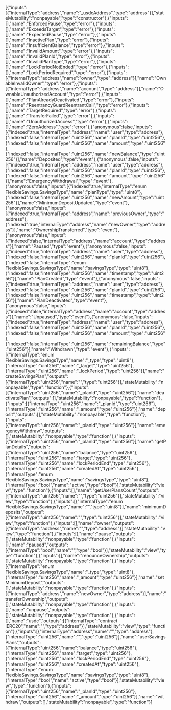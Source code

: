 [{"inputs":[{"internalType":"address","name":"_usdcAddress","type":"address"}],"stateMutability":"nonpayable","type":"constructor"},{"inputs":[],"name":"EnforcedPause","type":"error"},{"inputs":[],"name":"ExceedsTarget","type":"error"},{"inputs":[],"name":"ExpectedPause","type":"error"},{"inputs":[],"name":"InactivePlan","type":"error"},{"inputs":[],"name":"InsufficientBalance","type":"error"},{"inputs":[],"name":"InvalidAmount","type":"error"},{"inputs":[],"name":"InvalidPlanId","type":"error"},{"inputs":[],"name":"InvalidPlanType","type":"error"},{"inputs":[],"name":"LockPeriodNotEnded","type":"error"},{"inputs":[],"name":"LockPeriodRequired","type":"error"},{"inputs":[{"internalType":"address","name":"owner","type":"address"}],"name":"OwnableInvalidOwner","type":"error"},{"inputs":[{"internalType":"address","name":"account","type":"address"}],"name":"OwnableUnauthorizedAccount","type":"error"},{"inputs":[],"name":"PlanAlreadyDeactivated","type":"error"},{"inputs":[],"name":"ReentrancyGuardReentrantCall","type":"error"},{"inputs":[],"name":"TargetRequired","type":"error"},{"inputs":[],"name":"TransferFailed","type":"error"},{"inputs":[],"name":"UnauthorizedAccess","type":"error"},{"inputs":[],"name":"ZeroAddress","type":"error"},{"anonymous":false,"inputs":[{"indexed":true,"internalType":"address","name":"user","type":"address"},{"indexed":false,"internalType":"uint256","name":"planId","type":"uint256"},{"indexed":false,"internalType":"uint256","name":"amount","type":"uint256"},{"indexed":false,"internalType":"uint256","name":"newBalance","type":"uint256"}],"name":"Deposited","type":"event"},{"anonymous":false,"inputs":[{"indexed":true,"internalType":"address","name":"user","type":"address"},{"indexed":false,"internalType":"uint256","name":"planId","type":"uint256"},{"indexed":false,"internalType":"uint256","name":"amount","type":"uint256"}],"name":"EmergencyWithdrawal","type":"event"},{"anonymous":false,"inputs":[{"indexed":true,"internalType":"enum FlexibleSavings.SavingsType","name":"planType","type":"uint8"},{"indexed":false,"internalType":"uint256","name":"newAmount","type":"uint256"}],"name":"MinimumDepositUpdated","type":"event"},{"anonymous":false,"inputs":[{"indexed":true,"internalType":"address","name":"previousOwner","type":"address"},{"indexed":true,"internalType":"address","name":"newOwner","type":"address"}],"name":"OwnershipTransferred","type":"event"},{"anonymous":false,"inputs":[{"indexed":false,"internalType":"address","name":"account","type":"address"}],"name":"Paused","type":"event"},{"anonymous":false,"inputs":[{"indexed":true,"internalType":"address","name":"user","type":"address"},{"indexed":false,"internalType":"uint256","name":"planId","type":"uint256"},{"indexed":false,"internalType":"enum FlexibleSavings.SavingsType","name":"savingsType","type":"uint8"},{"indexed":false,"internalType":"uint256","name":"timestamp","type":"uint256"}],"name":"PlanCreated","type":"event"},{"anonymous":false,"inputs":[{"indexed":true,"internalType":"address","name":"user","type":"address"},{"indexed":false,"internalType":"uint256","name":"planId","type":"uint256"},{"indexed":false,"internalType":"uint256","name":"timestamp","type":"uint256"}],"name":"PlanDeactivated","type":"event"},{"anonymous":false,"inputs":[{"indexed":false,"internalType":"address","name":"account","type":"address"}],"name":"Unpaused","type":"event"},{"anonymous":false,"inputs":[{"indexed":true,"internalType":"address","name":"user","type":"address"},{"indexed":false,"internalType":"uint256","name":"planId","type":"uint256"},{"indexed":false,"internalType":"uint256","name":"amount","type":"uint256"},{"indexed":false,"internalType":"uint256","name":"remainingBalance","type":"uint256"}],"name":"Withdrawn","type":"event"},{"inputs":[{"internalType":"enum FlexibleSavings.SavingsType","name":"_type","type":"uint8"},{"internalType":"uint256","name":"_target","type":"uint256"},{"internalType":"uint256","name":"_lockPeriod","type":"uint256"}],"name":"createSavingsPlan","outputs":[{"internalType":"uint256","name":"","type":"uint256"}],"stateMutability":"nonpayable","type":"function"},{"inputs":[{"internalType":"uint256","name":"_planId","type":"uint256"}],"name":"deactivatePlan","outputs":[],"stateMutability":"nonpayable","type":"function"},{"inputs":[{"internalType":"uint256","name":"_planId","type":"uint256"},{"internalType":"uint256","name":"_amount","type":"uint256"}],"name":"deposit","outputs":[],"stateMutability":"nonpayable","type":"function"},{"inputs":[{"internalType":"uint256","name":"_planId","type":"uint256"}],"name":"emergencyWithdraw","outputs":[],"stateMutability":"nonpayable","type":"function"},{"inputs":[{"internalType":"uint256","name":"_planId","type":"uint256"}],"name":"getPlanDetails","outputs":[{"internalType":"uint256","name":"balance","type":"uint256"},{"internalType":"uint256","name":"target","type":"uint256"},{"internalType":"uint256","name":"lockPeriodEnd","type":"uint256"},{"internalType":"uint256","name":"createdAt","type":"uint256"},{"internalType":"enum FlexibleSavings.SavingsType","name":"savingsType","type":"uint8"},{"internalType":"bool","name":"active","type":"bool"}],"stateMutability":"view","type":"function"},{"inputs":[],"name":"getUserPlansCount","outputs":[{"internalType":"uint256","name":"","type":"uint256"}],"stateMutability":"view","type":"function"},{"inputs":[{"internalType":"enum FlexibleSavings.SavingsType","name":"","type":"uint8"}],"name":"minimumDeposits","outputs":[{"internalType":"uint256","name":"","type":"uint256"}],"stateMutability":"view","type":"function"},{"inputs":[],"name":"owner","outputs":[{"internalType":"address","name":"","type":"address"}],"stateMutability":"view","type":"function"},{"inputs":[],"name":"pause","outputs":[],"stateMutability":"nonpayable","type":"function"},{"inputs":[],"name":"paused","outputs":[{"internalType":"bool","name":"","type":"bool"}],"stateMutability":"view","type":"function"},{"inputs":[],"name":"renounceOwnership","outputs":[],"stateMutability":"nonpayable","type":"function"},{"inputs":[{"internalType":"enum FlexibleSavings.SavingsType","name":"_type","type":"uint8"},{"internalType":"uint256","name":"_amount","type":"uint256"}],"name":"setMinimumDeposit","outputs":[],"stateMutability":"nonpayable","type":"function"},{"inputs":[{"internalType":"address","name":"newOwner","type":"address"}],"name":"transferOwnership","outputs":[],"stateMutability":"nonpayable","type":"function"},{"inputs":[],"name":"unpause","outputs":[],"stateMutability":"nonpayable","type":"function"},{"inputs":[],"name":"usdc","outputs":[{"internalType":"contract IERC20","name":"","type":"address"}],"stateMutability":"view","type":"function"},{"inputs":[{"internalType":"address","name":"","type":"address"},{"internalType":"uint256","name":"","type":"uint256"}],"name":"userSavingsPlans","outputs":[{"internalType":"uint256","name":"balance","type":"uint256"},{"internalType":"uint256","name":"target","type":"uint256"},{"internalType":"uint256","name":"lockPeriodEnd","type":"uint256"},{"internalType":"uint256","name":"createdAt","type":"uint256"},{"internalType":"enum FlexibleSavings.SavingsType","name":"savingsType","type":"uint8"},{"internalType":"bool","name":"active","type":"bool"}],"stateMutability":"view","type":"function"},{"inputs":[{"internalType":"uint256","name":"_planId","type":"uint256"},{"internalType":"uint256","name":"_amount","type":"uint256"}],"name":"withdraw","outputs":[],"stateMutability":"nonpayable","type":"function"}]